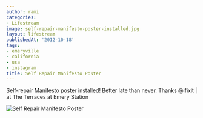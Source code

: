 ```yaml
---
author: rami
categories:
- Lifestream
image: self-repair-manifesto-poster-installed.jpg
layout: lifestream
publishedAt: '2012-10-18'
tags:
- emeryville
- california
- usa
- instagram
title: Self Repair Manifesto Poster
---
```


Self-repair Manifesto poster installed! Better late than never. Thanks @ifixit | at The Terraces at Emery Station

![Self Repair Manifesto Poster](/assets/images/content/lifestream/self-repair-manifesto-poster-installed.jpg)
